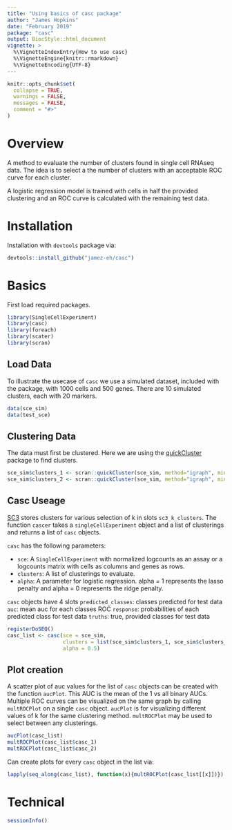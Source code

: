 ```yaml
---
title: "Using basics of casc package"
author: "James Hopkins"
date: "February 2019"
package: "casc"
output: BiocStyle::html_document
vignette: >
  %\VignetteIndexEntry{How to use casc}
  %\VignetteEngine{knitr::rmarkdown}
  %\VignetteEncoding{UTF-8}
---
```


```r
knitr::opts_chunk$set(
  collapse = TRUE,
  warnings = FALSE,
  messages = FALSE,
  comment = "#>"
)
```


# Overview

A method to evaluate the number of clusters found in single cell RNAseq data. 
The idea is to select a the number of clusters with an acceptable ROC curve for each cluster. 

A logistic regression model is trained with cells in half the provided clustering and an ROC curve is calculated with the remaining test data. 

# Installation

Installation with `devtools` package via:

```r
devtools::install_github("jamez-eh/casc")
```

 
# Basics

First load required packages.

```r
library(SingleCellExperiment)
library(casc)
library(foreach)
library(scater)
library(scran)
```


## Load Data

To illustrate the usecase of `casc` we use a simulated dataset, included with the package, with 1000 cells and 500 genes. There are 10 simulated clusters, each with 20 markers.

```r
data(sce_sim)
data(test_sce)
```


## Clustering Data

The data must first be clustered. Here we are using the [quickCluster](https://rdrr.io/bioc/scran/man/quickCluster.html) package to find clusters.

```r

sce_sim$clusters_1 <- scran::quickCluster(sce_sim, method="igraph", min.mean=0.1, assay.type="logcounts")
sce_sim$clusters_2 <- scran::quickCluster(sce_sim, method="igraph", min.mean=0.1, assay.type="logcounts", min.size=200)

```




## Casc Useage
[SC3](http://bioconductor.org/packages/release/bioc/html/SC3.html) stores clusters for various selection of k in slots `sc3_k_clusters`.
The function `cascer` takes a `singleCellExperiment` object and a list of clusterings and returns a list of `casc` objects. 

`casc` has the following parameters:

* `sce`: A `SingleCellExperiment` with normalized logcounts as an assay or a logcounts matrix with cells as columns and genes as rows.
* `clusters`: A list of clusterings to evaluate.
* `alpha`: A parameter for logistic regression. alpha = 1 represents the lasso penalty and alpha = 0 represents the ridge penalty.

`casc` objects have 4 slots `predicted_classes`: classes predicted for test data
                            `auc`: mean auc for each classes ROC 
                            `response`: probabilities of each predicted class for test data
                            `truths`: true, provided classes for test data      


```r
registerDoSEQ()
casc_list <- casc(sce = sce_sim, 
                  clusters = list(sce_sim$clusters_1, sce_sim$clusters_2), 
                  alpha = 0.5)


```

## Plot creation

A scatter plot of auc values for the list of `casc` objects can be created with the function `aucPlot`. This AUC is the mean of the 1 vs all binary AUCs. Multiple ROC curves can be visualized on the same graph by calling `multROCPlot` on a single `casc` object. `aucPlot` is for visualizing different values of k for the same clustering method. `multROCPlot` may be used to select between any clusterings.

```r
aucPlot(casc_list)
multROCPlot(casc_list$casc_1)
multROCPlot(casc_list$casc_2)
```

Can create plots for every `casc` object in the list via:

```r
lapply(seq_along(casc_list), function(x){multROCPlot(casc_list[[x]])})
```

# Technical

```r
sessionInfo()
```










